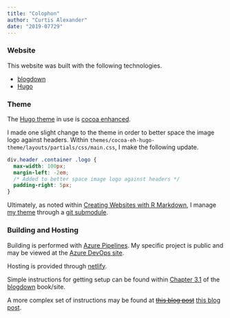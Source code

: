```yaml
---
title: "Colophon"
author: "Curtis Alexander"
date: "2019-07729"
---
```


### Website 

This website was built with the following technologies.

* [blogdown](https://bookdown.org/yihui/blogdown/)
* [Hugo](https://gohugo.io/)

### Theme

The [Hugo theme](https://themes.gohugo.io/) in use is [cocoa enhanced](https://themes.gohugo.io/cocoa-eh-hugo-theme/).

I made one slight change to the theme in order to better space the image logo against headers.  Within `themes/cocoa-eh-hugo-theme/layouts/partials/css/main.css`, I make the following update.

```css
div.header .container .logo {
  max-width: 100px;
  margin-left: -2em;
  /* Added to better space image logo against headers */
  padding-right: 5px;
}
```

Ultimately, as noted within [Creating Websites with R Markdown](https://bookdown.org/yihui/blogdown/), I manage [my theme](https://github.com/curtisalexander/cocoa-eh-hugo-theme) through a [git submodule](https://bookdown.org/yihui/blogdown/version-control.html).

### Building and Hosting

Building is performed with [Azure Pipelines](https://azure.microsoft.com/en-us/services/devops/pipelines/).  My specific project is public and may be viewed at the [Azure DevOps site](https://dev.azure.com/curtisalexander/calex.org).

Hosting is provided through [netlify](https://www.netlify.com/).

Simple instructions for getting setup can be found within [Chapter 3.1](https://bookdown.org/yihui/blogdown/netlify.html) of the [blogdown](https://bookdown.org/yihui/blogdown/) book/site.

A more complex set of instructions may be found at <strike>[this blog post](blog/github-travis-netlify/)</strike> [this blog post](blog/github-azure-netlify/).
